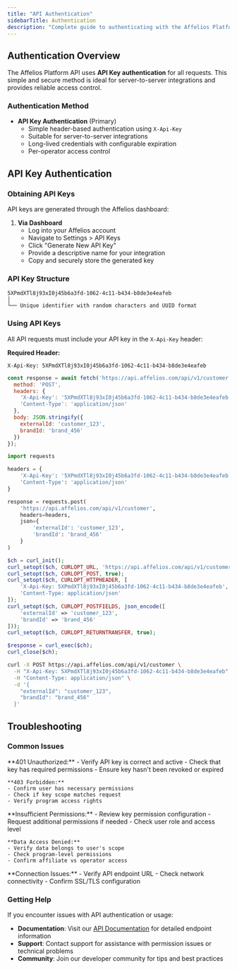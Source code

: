 ```yaml
---
title: "API Authentication"
sidebarTitle: Authentication
description: "Complete guide to authenticating with the Affelios Platform API and managing access credentials."
---
```


## Authentication Overview

The Affelios Platform API uses **API Key authentication** for all requests. This simple and secure method is ideal for server-to-server integrations and provides reliable access control.

### Authentication Method
- **API Key Authentication** (Primary)
  - Simple header-based authentication using `X-Api-Key`
  - Suitable for server-to-server integrations
  - Long-lived credentials with configurable expiration
  - Per-operator access control

## API Key Authentication

### Obtaining API Keys

API keys are generated through the Affelios dashboard:

1. **Via Dashboard**
   - Log into your Affelios account
   - Navigate to Settings > API Keys
   - Click "Generate New API Key"
   - Provide a descriptive name for your integration
   - Copy and securely store the generated key

### API Key Structure
```
5XPmdXTl8j93xI0j45b6a3fd-1062-4c11-b434-b8de3e4eafeb
│
└── Unique identifier with random characters and UUID format
```

### Using API Keys

All API requests must include your API key in the `X-Api-Key` header:

**Required Header:**
```http
X-Api-Key: 5XPmdXTl8j93xI0j45b6a3fd-1062-4c11-b434-b8de3e4eafeb
```

<CodeGroup>

```javascript javascript
const response = await fetch('https://api.affelios.com/api/v1/customer', {
  method: 'POST',
  headers: {
    'X-Api-Key': '5XPmdXTl8j93xI0j45b6a3fd-1062-4c11-b434-b8de3e4eafeb',
    'Content-Type': 'application/json'
  },
  body: JSON.stringify({
    externalId: 'customer_123',
    brandId: 'brand_456'
  })
});
```

```python python
import requests

headers = {
    'X-Api-Key': '5XPmdXTl8j93xI0j45b6a3fd-1062-4c11-b434-b8de3e4eafeb',
    'Content-Type': 'application/json'
}

response = requests.post(
    'https://api.affelios.com/api/v1/customer',
    headers=headers,
    json={
        'externalId': 'customer_123',
        'brandId': 'brand_456'
    }
)
```

```php php
$ch = curl_init();
curl_setopt($ch, CURLOPT_URL, 'https://api.affelios.com/api/v1/customer');
curl_setopt($ch, CURLOPT_POST, true);
curl_setopt($ch, CURLOPT_HTTPHEADER, [
    'X-Api-Key: 5XPmdXTl8j93xI0j45b6a3fd-1062-4c11-b434-b8de3e4eafeb',
    'Content-Type: application/json'
]);
curl_setopt($ch, CURLOPT_POSTFIELDS, json_encode([
    'externalId' => 'customer_123',
    'brandId' => 'brand_456'
]));
curl_setopt($ch, CURLOPT_RETURNTRANSFER, true);

$response = curl_exec($ch);
curl_close($ch);
```

```bash bash
curl -X POST https://api.affelios.com/api/v1/customer \
  -H "X-Api-Key: 5XPmdXTl8j93xI0j45b6a3fd-1062-4c11-b434-b8de3e4eafeb" \
  -H "Content-Type: application/json" \
  -d '{
    "externalId": "customer_123",
    "brandId": "brand_456"
  }'
```

</CodeGroup>

## Troubleshooting

### Common Issues

<AccordionGroup>
  <Accordion title="Authentication Errors">
    **401 Unauthorized:**
    - Verify API key is correct and active
    - Check that key has required permissions
    - Ensure key hasn't been revoked or expired
    
    **403 Forbidden:**
    - Confirm user has necessary permissions
    - Check if key scope matches request
    - Verify program access rights
  </Accordion>
  
  <Accordion title="Permission Issues">
    **Insufficient Permissions:**
    - Review key permission configuration
    - Request additional permissions if needed
    - Check user role and access level
    
    **Data Access Denied:**
    - Verify data belongs to user's scope
    - Check program-level permissions
    - Confirm affiliate vs operator access
  </Accordion>
  
  <Accordion title="Integration Problems">
    **Connection Issues:**
    - Verify API endpoint URL
    - Check network connectivity
    - Confirm SSL/TLS configuration
  </Accordion>
</AccordionGroup>

### Getting Help

<Card title="Support Resources" icon="life-ring">
If you encounter issues with API authentication or usage:
</Card>

- **Documentation**: Visit our [API Documentation](/api-reference) for detailed endpoint information
- **Support**: Contact support for assistance with permission issues or technical problems
- **Community**: Join our developer community for tips and best practices